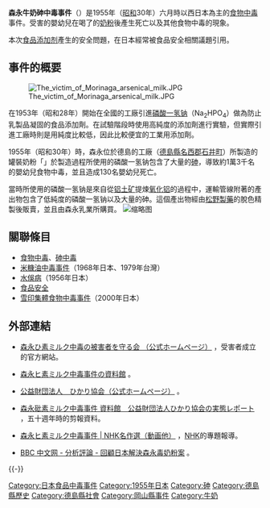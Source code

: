 {{多個問題|
{{refimprove|time=2015-12-03T01:20:12+00:00}}
{{roughtranslation}}
{{expand Japanese|time=2020-09-25T13:49:43+00:00}}
}}
'''森永牛奶砷中毒事件'''（{{lang-ja|森永ヒ素ミルク中毒事件}}）是1955年（[[昭和|昭和]]30年）六月時以西日本為主的[[食物中毒|食物中毒]]事件。受害的嬰幼兒在喝了{{link-jp|森永乳業|森永乳業}}的[[奶粉|奶粉]]後產生死亡以及其他食物中毒的現象。

本次[[食品添加剂|食品添加剂]]產生的安全問題，在日本經常被食品安全相關議題引用。

== 事件的概要 ==

[[File:The_victim_of_Morinaga_arsenical_milk.JPG|left]]

{{link-jp|森永乳業|森永乳業}}在1953年（昭和28年）開始在全國的工廠引進[[磷酸一氢钠|磷酸一氢钠]]（Na<sub>2</sub>HPO<sub>4</sub>）做為防止乳製品凝固的食品添加劑。在試驗階段時使用高純度的添加劑進行實驗，但實際引進工廠時則是用純度比較低，因此比較便宜的工業用添加劑。

1955年（昭和30年）時，森永位於德島的工廠（[[德島縣|德島縣]][[名西郡|名西郡]][[石井町|石井町]]）所製造的罐裝奶粉「{{lang|ja|森永ドライミルク}}」於製造過程所使用的磷酸一氢钠包含了大量的[[砷|砷]]，導致約1萬3千名的嬰幼兒食物中毒，並且造成130名嬰幼兒死亡。

當時所使用的磷酸一氢钠是來自{{link-jp|日本輕金屬|日本軽金属}}從[[铝土矿|铝土矿]]提煉[[氧化铝|氧化铝]]的過程中，運輸管線附著的產出物包含了低純度的磷酸一氢钠以及大量的砷。這個產出物經由[[松野製藥|松野製藥]]的脫色精製後販賣，並且由森永乳業所購買。
[[File:Collected_Morinaga_Dry-milk.JPG|缩略图]]

== 關聯條目 ==
* [[食物中毒|食物中毒]]、[[砷中毒|砷中毒]]
* [[米糠油中毒事件|米糠油中毒事件]]（1968年日本、1979年台灣）
* [[水俁病|水俁病]]（1956年日本）
* [[食品安全|食品安全]]
* [[雪印集體食物中毒事件|雪印集體食物中毒事件]]（2000年日本）

== 外部連結 ==
* {{ja}} [http://www.mhhm.jp/ 森永ひ素ミルク中毒の被害者を守る会 （公式ホームページ）] {{Wayback|url=http://www.mhhm.jp/ |date=20151215143210 }}，受害者成立的官方網站。
* {{ja}} [http://ww3.tiki.ne.jp/~jcn-o/hiso.htm 森永ヒ素ミルク中毒事件の資料館] {{Wayback|url=http://ww3.tiki.ne.jp/~jcn-o/hiso.htm |date=20160113153636 }}。
* {{ja}} [http://www.hikari-k.or.jp/ 公益財団法人　ひかり協会（公式ホームページ）] {{Wayback|url=http://www.hikari-k.or.jp/ |date=20151208112443 }}。
* {{ja}} [http://ww3.tiki.ne.jp/~jcn-o/bookmotomeruyuusi.htm 森永砒素ミルク中毒事件 資料館　公益財団法人ひかり協会の実態レポート] {{Wayback|url=http://ww3.tiki.ne.jp/~jcn-o/bookmotomeruyuusi.htm |date=20151208152102 }}，五十週年時的剪報資料。
* {{ja}} [http://cgi2.nhk.or.jp/archives/tv60bin/detail/index.cgi?das_id=D0009030014_00000 森永ヒ素ミルク中毒事件 | NHK名作選（動画他）] {{Wayback|url=http://cgi2.nhk.or.jp/archives/tv60bin/detail/index.cgi?das_id=D0009030014_00000 |date=20151208044832 }}，[[NHK|NHK]]的專題報導。
* {{zh-tw}} [http://www.bbc.com/zhongwen/trad/indepth/2009/12/091206_japan_milk_case.shtml BBC 中文网 - 分析評論 - 回顧日本解決森永毒奶粉案] {{Wayback|url=http://www.bbc.com/zhongwen/trad/indepth/2009/12/091206_japan_milk_case.shtml |date=20160131072513 }}。

{{-}}
{{食品安全}}

[[Category:日本食品中毒事件|Category:日本食品中毒事件]]
[[Category:1955年日本|Category:1955年日本]]
[[Category:砷|Category:砷]]
[[Category:德島縣歷史|Category:德島縣歷史]]
[[Category:德島縣社會|Category:德島縣社會]]
[[Category:岡山縣事件|Category:岡山縣事件]]
[[Category:牛奶|Category:牛奶]]